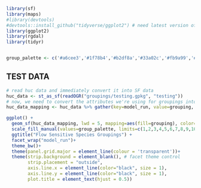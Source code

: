 ```r
library(sf)
library(maps)
#library(devtools)
#devtools::install_github("tidyverse/ggplot2") # need latest version of ggplot2 in order to use geom_sf
library(ggplot2)
library(rgdal)
library(tidyr)


group_palette <- c('#a6cee3','#1f78b4','#b2df8a','#33a02c','#fb9a99','#e31a1c','#fdbf6f','#ff7f00','#cab2d6','#6a3d9a')
```
## TEST DATA
```r
# read huc data and immediately convert it into SF data
huc_data <- st_as_sf(readOGR("groupings/testing.gpkg", "testing"))
# now, we need to convert the attributes we're using for groupings into a single column so that GGPlot can do our mapping for us with facets
huc_data_mapping <- huc_data %>% gather(key=model_run, value=grouping, "KM_6_R50_Std_AM_Euc","KM_5_R50_Std_AM_Euc","KM_8_R50_Std_AM_Euc","KM_10_R50_Std_AM_Euc")
```

```r
ggplot() + 
  geom_sf(huc_data_mapping, lwd = 5, mapping=aes(fill=grouping), color=NA)+ 
  scale_fill_manual(values=group_palette, limits=c(1,2,3,4,5,6,7,8,9,10)) +
  ggtitle("Flow Sensitive Species Groupings") +
  facet_wrap("model_run")+
  theme_bw()+
  theme(panel.grid.major = element_line(colour = 'transparent'))+
  theme(strip.background = element_blank(), # facet theme control
        strip.placement = "outside", 
        axis.line.x = element_line(color="black", size = 1),
        axis.line.y = element_line(color="black", size = 1),
        plot.title = element_text(hjust = 0.5))

```